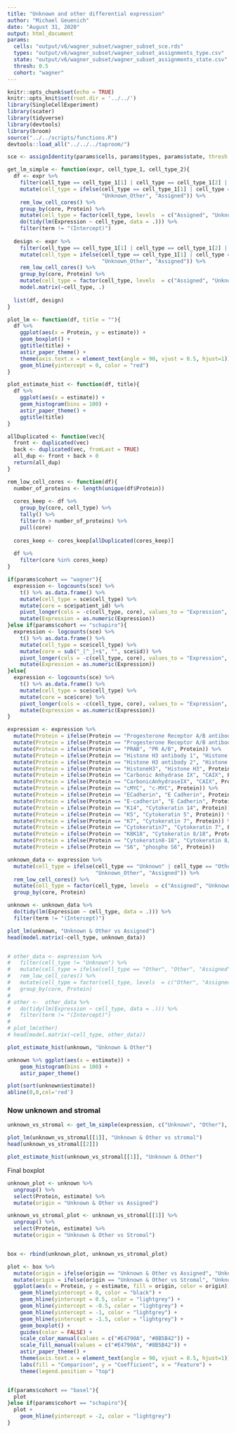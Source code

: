 ```yaml
---
title: "Unknown and other differential expression"
author: "Michael Geuenich"
date: "August 31, 2020"
output: html_document
params:
  cells: "output/v6/wagner_subset/wagner_subset_sce.rds"
  types: "output/v6/wagner_subset/wagner_subset_assignments_type.csv"
  state: "output/v6/wagner_subset/wagner_subset_assignments_state.csv"
  thresh: 0.5
  cohort: "wagner"
---
```


```r
knitr::opts_chunk$set(echo = TRUE)
knitr::opts_knit$set(root.dir = '../../')
library(SingleCellExperiment)
library(scater)
library(tidyverse)
library(devtools)
library(broom)
source("../../scripts/functions.R")
devtools::load_all("../../../taproom/")
```

```r
sce <- assignIdentity(params$cells, params$types, params$state, thresh = params$thresh)$sce

get_lm_simple <- function(expr, cell_type_1, cell_type_2){
  df <- expr %>% 
    filter(cell_type == cell_type_1[1] | cell_type == cell_type_1[2] | cell_type == cell_type_2)  %>% 
    mutate(cell_type = ifelse(cell_type == cell_type_1[1] | cell_type == cell_type_1[2], 
                              "Unknown_Other", "Assigned")) %>% 
    rem_low_cell_cores() %>% 
    group_by(core, Protein) %>% 
    mutate(cell_type = factor(cell_type, levels  = c("Assigned", "Unknown_Other"))) %>% 
    do(tidy(lm(Expression ~ cell_type, data = .))) %>% 
    filter(term != "(Intercept)")
  
  design <- expr %>% 
    filter(cell_type == cell_type_1[1] | cell_type == cell_type_1[2] | cell_type == cell_type_2)  %>% 
    mutate(cell_type = ifelse(cell_type == cell_type_1[1] | cell_type == cell_type_1[2], 
                              "Unknown_Other", "Assigned")) %>%  
    rem_low_cell_cores() %>% 
    group_by(core, Protein) %>% 
    mutate(cell_type = factor(cell_type, levels  = c("Assigned", "Unknown_Other"))) %>% 
    model.matrix(~cell_type, .)
  
  list(df, design)
}

plot_lm <- function(df, title = ""){
  df %>% 
    ggplot(aes(x = Protein, y = estimate)) +
    geom_boxplot() +
    ggtitle(title) +
    astir_paper_theme() + 
    theme(axis.text.x = element_text(angle = 90, vjust = 0.5, hjust=1)) +
    geom_hline(yintercept = 0, color = "red")
}

plot_estimate_hist <- function(df, title){
  df %>% 
    ggplot(aes(x = estimate)) +
    geom_histogram(bins = 100) +
    astir_paper_theme() +
    ggtitle(title)
}

allDuplicated <- function(vec){
  front <- duplicated(vec)
  back <- duplicated(vec, fromLast = TRUE)
  all_dup <- front + back > 0
  return(all_dup)
}

rem_low_cell_cores <- function(df){
  number_of_proteins <- length(unique(df$Protein))
  
  cores_keep <- df %>% 
    group_by(core, cell_type) %>% 
    tally() %>% 
    filter(n > number_of_proteins) %>% 
    pull(core)
  
  cores_keep <- cores_keep[allDuplicated(cores_keep)]
  
  df %>% 
    filter(core %in% cores_keep)
}
```

```r
if(params$cohort == "wagner"){
  expression <- logcounts(sce) %>% 
    t() %>% as.data.frame() %>% 
    mutate(cell_type = sce$cell_type) %>% 
    mutate(core = sce$patient_id) %>%
    pivot_longer(cols = -c(cell_type, core), values_to = "Expression", names_to = "Protein") %>% 
    mutate(Expression = as.numeric(Expression))
}else if(params$cohort == "schapiro"){
  expression <- logcounts(sce) %>% 
    t() %>% as.data.frame() %>% 
    mutate(cell_type = sce$cell_type) %>% 
    mutate(core = sub("_[^_]+$", "", sce$id)) %>%
    pivot_longer(cols = -c(cell_type, core), values_to = "Expression", names_to = "Protein") %>% 
    mutate(Expression = as.numeric(Expression))
}else{
  expression <- logcounts(sce) %>% 
    t() %>% as.data.frame() %>% 
    mutate(cell_type = sce$cell_type) %>% 
    mutate(core = sce$core) %>%
    pivot_longer(cols = -c(cell_type, core), values_to = "Expression", names_to = "Protein") %>% 
    mutate(Expression = as.numeric(Expression))
}

expression <- expression %>% 
  mutate(Protein = ifelse(Protein == "Progesterone Receptor A/B antibody 1", "PR A/B ab 1", Protein)) %>% 
  mutate(Protein = ifelse(Protein == "Progesterone Receptor A/B antibody 2", "PR A/B ab 2", Protein)) %>%
  mutate(Protein = ifelse(Protein == "PRAB", "PR A/B", Protein)) %>%
  mutate(Protein = ifelse(Protein == "Histone H3 antibody 1", "Histone H3 ab 1", Protein)) %>% 
  mutate(Protein = ifelse(Protein == "Histone H3 antibody 2", "Histone H3 ab 2", Protein)) %>% 
  mutate(Protein = ifelse(Protein == "HistoneH3", "Histone H3", Protein)) %>% 
  mutate(Protein = ifelse(Protein == "Carbonic Anhydrase IX", "CAIX", Protein)) %>% 
  mutate(Protein = ifelse(Protein == "CarbonicAnhydraseIX", "CAIX", Protein)) %>% 
  mutate(Protein = ifelse(Protein == "cMYC", "c-MYC", Protein)) %>% 
  mutate(Protein = ifelse(Protein == "ECadherin", "E Cadherin", Protein)) %>% 
  mutate(Protein = ifelse(Protein == "E-cadherin", "E Cadherin", Protein)) %>% 
  mutate(Protein = ifelse(Protein == "K14", "Cytokeratin 14", Protein)) %>% 
  mutate(Protein = ifelse(Protein == "K5", "Cytokeratin 5", Protein)) %>% 
  mutate(Protein = ifelse(Protein == "K7", "Cytokeratin 7", Protein)) %>% 
  mutate(Protein = ifelse(Protein == "Cytokeratin7", "Cytokeratin 7", Protein)) %>% 
  mutate(Protein = ifelse(Protein == "K8K18", "Cytokeratin 8/18", Protein)) %>% 
  mutate(Protein = ifelse(Protein == "Cytokeratin8-18", "Cytokeratin 8/18", Protein)) %>% 
  mutate(Protein = ifelse(Protein == "S6", "phospho S6", Protein))
```


```r
unknown_data <- expression %>% 
  mutate(cell_type = ifelse(cell_type == "Unknown" | cell_type == "Other", 
                            "Unknown_Other", "Assigned")) %>% 
  rem_low_cell_cores() %>% 
  mutate(cell_type = factor(cell_type, levels  = c("Assigned", "Unknown_Other"))) %>% 
  group_by(core, Protein) 

unknown <- unknown_data %>% 
  do(tidy(lm(Expression ~ cell_type, data = .))) %>% 
  filter(term != "(Intercept)")

plot_lm(unknown, "Unknown & Other vs Assigned")
head(model.matrix(~cell_type, unknown_data))


# other_data <- expression %>% 
#   filter(cell_type != "Unknown") %>% 
#   mutate(cell_type = ifelse(cell_type == "Other", "Other", "Assigned")) %>% 
#   rem_low_cell_cores() %>% 
#   mutate(cell_type = factor(cell_type, levels  = c("Other", "Assigned"))) %>%  
#   group_by(core, Protein)
# 
# other <-  other_data %>% 
#   do(tidy(lm(Expression ~ cell_type, data = .))) %>% 
#   filter(term != "(Intercept)")
# 
# plot_lm(other)
# head(model.matrix(~cell_type, other_data))
```

```r
plot_estimate_hist(unknown, "Unknown & Other")

unknown %>% ggplot(aes(x = estimate)) +
    geom_histogram(bins = 100) +
    astir_paper_theme()

plot(sort(unknown$estimate))
abline(0,0,col='red')
```


### Now unknown and stromal
```r
unknown_vs_stromal <- get_lm_simple(expression, c("Unknown", "Other"), "Stromal")

plot_lm(unknown_vs_stromal[[1]], "Unknown & Other vs stromal")
head(unknown_vs_stromal[[2]])
```

```r
plot_estimate_hist(unknown_vs_stromal[[1]], "Unknown & Other")
```


Final boxplot
```r
unknown_plot <- unknown %>% 
  ungroup() %>% 
  select(Protein, estimate) %>% 
  mutate(origin = "Unknown & Other vs Assigned")

unknown_vs_stromal_plot <- unknown_vs_stromal[[1]] %>% 
  ungroup() %>% 
  select(Protein, estimate) %>% 
  mutate(origin = "Unknown & Other vs Stromal")


box <- rbind(unknown_plot, unknown_vs_stromal_plot)

plot <- box %>% 
  mutate(origin = ifelse(origin == "Unknown & Other vs Assigned", "Unknown & Other vs Assigned", origin)) %>% 
  mutate(origin = ifelse(origin == "Unknown & Other vs Stromal", "Unknown & Other vs Stromal", origin)) %>% 
  ggplot(aes(x = Protein, y = estimate, fill = origin, color = origin)) +
    geom_hline(yintercept = 0, color = "black") +
    geom_hline(yintercept = 0.5, color = "lightgrey") +
    geom_hline(yintercept = -0.5, color = "lightgrey") +
    geom_hline(yintercept = -1, color = "lightgrey") +
    geom_hline(yintercept = -1.5, color = "lightgrey") +
    geom_boxplot() +
    guides(color = FALSE) +
    scale_color_manual(values = c("#E4790A", "#8B5B42")) +
    scale_fill_manual(values = c("#E4790A", "#8B5B42")) +
    astir_paper_theme() + 
    theme(axis.text.x = element_text(angle = 90, vjust = 0.5, hjust=1)) +
    labs(fill = "Comparison", y = "Coefficient", x = "Feature") + 
    theme(legend.position = "top")


if(params$cohort == "basel"){
  plot
}else if(params$cohort == "schapiro"){
  plot +
    geom_hline(yintercept = -2, color = "lightgrey")
}
```

